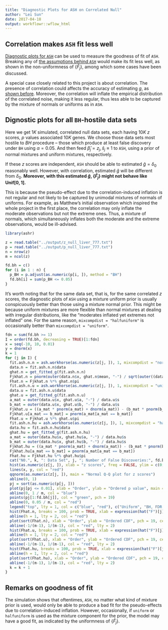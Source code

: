 ```yaml
---
title: "Diagnostic Plots for ASH on Correlated Null"
author: "Lei Sun"
date: 2017-04-18
output: workflowr::wflow_html
---
```






## Correlation makes `ASH` fit less well

[Diagnostic plots for `ASH`](diagnostic_plot.html) can be used to measure the goodness of fit of `ASH`.  Breaking any of [the assumptions behind `ASH`](diagnostic_plot.html#goodness_of_fit_for_ash) would make its fit less well, as shown in the non-uniformness of $\left\{\hat F_j\right\}$, among which some cases have been discussed.

A special case closely related to this project is about correlation.  The presence of correlation could affects the accuracy of estimating $g$, as [shown before](correlated_z_2.html).  Moreover, the correlation will inflate the empirical distribution of the correlated noise, making it less regular, thus less able to be captured by the mixture of normals or uniforms as in `ASH`.

## Dignostic plots for all `BH`-hostile data sets

Here we get $1K$ simulated, correlated null data sets, each having $10K$ $z$ scores, $p$ values associated $10K$ genes.  We choose those data sets most hostile to $BH$ procedure -- those which produce at least false discovery under `BH` using $\alpha = 0.05$.  And then feed $\hat\beta_j = z_j, \hat s_j \equiv 1$ to `ASH`, using a prior of normal mixtures and uniform mixtures, respectively.

If these $z$ scores are independent, `ASH` should be able to estimated $\hat g =\delta_0$ reasonably well.  However, with correlation, estimated $\hat g$ will be different from $\delta_0$.  **Moreover, with this estimated $\hat g$, $\left\{\hat F_j\right\}$ might not behave like $\text{Unif}\left[0, 1\right]$.**

This is because the pseudo-effect due to the correlation-induced inflation is not regular and not likely to be captured by unimodal mixtures of normals of uniforms.  For example, as Matthew's initial observation which inspired the whole project in the first place, the correlation may only inflate the moderate observations but not the extreme ones.  Thus, a mixture of normals, which simultaneously inflates both the moderate and the extreme observations, would be ill-advised.

```r
library(ashr)
```

```r
z = read.table("../output/z_null_liver_777.txt")
p = read.table("../output/p_null_liver_777.txt")
n = nrow(z)
m = ncol(z)
```

```r
fd.bh = c()
for (i in 1 : n) {
  p_BH = p.adjust(as.numeric(p[i, ]), method = "BH")
  fd.bh[i] = sum(p_BH <= 0.05)
}
```

It's worth noting that for the same data set, that is, for the same correlated $z$ scores, the diagnostic plots of `ASH` using a mixture uniform prior is usually conspicuously better than those using a mixture normal prior.  This might be because uniform mixtures are more flexible than normal mixtures at dealing with irregular distributions, like the "moderates inflated yet extremes not inflated" one.  For the same reason, `mixcompdist = "halfuniform"` is occasionally better than `mixcompdist = "uniform"`.

```r
fdn = sum(fd.bh >= 1)
I = order(fd.bh, decreasing = TRUE)[1:fdn]
x = seq(-10, 10, 0.01)
y = dnorm(x)
k = 1
for (j in I) {
  fit.ash.n.n = ash.workhorse(as.numeric(z[j, ]), 1, mixcompdist = "normal", method = "fdr")
  data.n = fit.ash.n.n$data
  ghat.n = get_fitted_g(fit.ash.n.n)
  Fjkhat.n = pnorm(outer(data.n$x, ghat.n$mean, "-") / sqrt(outer((data.n$s)^2, ghat.n$sd^2, "+")))
  Fhat.n = Fjkhat.n %*% ghat.n$pi
  fit.ash.n.u = ash.workhorse(as.numeric(z[j, ]), 1, mixcompdist = "uniform", method = "fdr")
  data.u = fit.ash.n.u$data
  ghat.u = get_fitted_g(fit.ash.n.u)
  a_mat = outer(data.u$x, ghat.u$a, "-") / data.u$s
  b_mat = outer(data.u$x, ghat.u$b, "-") / data.u$s
  Fjkhat.u = ((a_mat * pnorm(a_mat) + dnorm(a_mat)) - (b_mat * pnorm(b_mat) + dnorm(b_mat))) / (a_mat - b_mat)
  Fjkhat.u[a_mat == b_mat] = pnorm(a_mat[a_mat == b_mat])
  Fhat.u = Fjkhat.u %*% ghat.u$pi
  fit.ash.n.hu = ash.workhorse(as.numeric(z[j, ]), 1, mixcompdist = "halfuniform", method = "fdr")
  data.hu = fit.ash.n.hu$data
  ghat.hu = get_fitted_g(fit.ash.n.hu)
  a_mat = outer(data.hu$x, ghat.hu$a, "-") / data.hu$s
  b_mat = outer(data.hu$x, ghat.hu$b, "-") / data.hu$s
  Fjkhat.hu = ((a_mat * pnorm(a_mat) + dnorm(a_mat)) - (b_mat * pnorm(b_mat) + dnorm(b_mat))) / (a_mat - b_mat)
  Fjkhat.hu[a_mat == b_mat] = pnorm(a_mat[a_mat == b_mat])
  Fhat.hu = Fjkhat.hu %*% ghat.hu$pi
  cat("N0.", k, ": Data Set", j, "; Number of False Discoveries:", fd.bh[j], "; pihat0 =", get_pi0(fit.ash.n.n))
  hist(as.numeric(z[j, ]), xlab = "z scores", freq = FALSE, ylim = c(0, 0.45), nclass = 100, main = "10000 z scores, 100 bins")
  lines(x, y, col = "red")
  qqnorm(as.numeric(z[j, ]), main = "Normal Q-Q plot for z scores")
  abline(0, 1)
  pj = sort(as.numeric(p[j, ]))
  plot(pj[pj <= 0.01], xlab = "Order", ylab = "Ordered p value", main = "Zoom-in to p values <= 0.01", ylim = c(0, 0.01))
  abline(0, 1 / m, col = "blue")
  points(pj[1:fd.bh[j]], col = "green", pch = 19)
  abline(0, 0.05 / m, col = "red")
  legend("top", lty = 1, col = c("blue", "red"), c("Uniform", "BH, FDR = 0.05"), bty = "n")
  hist(Fhat.n, breaks = 100, prob = TRUE, xlab = expression(hat("F")[j]^"normal"), main = expression(paste("Histogram of estimated ", hat("F")^"normal")))
  abline(h = 1, lty = 2, col = "red")
  plot(sort(Fhat.n), xlab = "Order", ylab = "Ordered CDF", pch = 19, cex = 0.25, ylim = c(0, 1), main = expression(paste("Ordered F & ", hat("F")^"normal")))
  abline(-1/(m-1), 1/(m-1), col = "red", lty = 2)
  hist(Fhat.u, breaks = 100, prob = TRUE, xlab = expression(hat("F")[j]^"uniform"), main = expression(paste("Histogram of estimated ", hat("F")^"uniform")))
  abline(h = 1, lty = 2, col = "red")
  plot(sort(Fhat.u), xlab = "Order", ylab = "Ordered CDF", pch = 19, cex = 0.25, ylim = c(0, 1), main = expression(paste("Ordered F & ", hat("F")^"uniform")))
  abline(-1/(m-1), 1/(m-1), col = "red", lty = 2)
  hist(Fhat.hu, breaks = 100, prob = TRUE, xlab = expression(hat("F")[j]^"half-uniform"), main = expression(paste("Histogram of estimated ", hat("F")^"half-uniform")))
  abline(h = 1, lty = 2, col = "red")
  plot(sort(Fhat.hu), xlab = "Order", ylab = "Ordered CDF", pch = 19, cex = 0.25, ylim = c(0, 1), main = expression(paste("Ordered F & ", hat("F")^"half-uniform")))
  abline(-1/(m-1), 1/(m-1), col = "red", lty = 2)
  k = k + 1
}
```

## Remarks on goodness of fit

The simulation shows that oftentimes, `ASH`, no matter what kind of mixture prior is used, would only be able to produce a bad fit for the pseudo-effects due to correlation-induced inflation.  However, occasionally, if `uniform` or `halfuniform` is used as the mixture component for the prior, the model may have a good fit, as indicated by the uniformness of $\left\{\hat F_j\right\}$.


